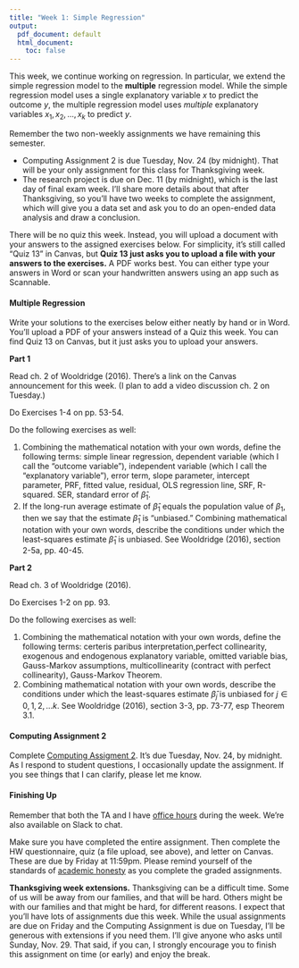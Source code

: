 ```yaml
---
title: "Week 1: Simple Regression"
output:
  pdf_document: default
  html_document:
    toc: false
---
```



This week, we continue working on regression. In particular, we extend the simple regression model to the **multiple** regression model. While the simple regression model uses a single explanatory variable $x$ to predict the outcome $y$, the multiple regression model uses *multiple* explanatory variables $x_1, x_2, ..., x_k$ to predict $y$.

Remember the two non-weekly assignments we have remaining this semester.

- Computing Assignment 2 is due Tuesday, Nov. 24 (by midnight). That will be your only assignment for this class for Thanksgiving week.
- The research project is due on Dec. 11 (by midnight), which is the last day of final exam week. I'll share more details about that after Thanksgiving, so you'll have two weeks to complete the assignment, which will give you a data set and ask you to do an open-ended data analysis and draw a conclusion.

There will be no quiz this week. Instead, you will upload a document with your answers to the assigned exercises below. For simplicity, it's still called "Quiz 13" in Canvas, but **Quiz 13 just asks you to upload a file with your answers to the exercises.** A PDF works best. You can either type your answers in Word or scan your handwritten answers using an app such as Scannable.

#### Multiple Regression

Write your solutions to the exercises below either neatly by hand or in Word. You'll upload a PDF of your answers instead of a Quiz this week. You can find Quiz 13 on Canvas, but it just asks you to upload your answers.

**Part 1**

Read ch. 2 of Wooldridge (2016). There's a link on the Canvas announcement for this week. (I plan to add a video discussion ch. 2 on Tuesday.)

Do Exercises 1-4 on pp. 53-54.

Do the following exercises as well:

1. Combining the mathematical notation with your own words, define the following terms: simple linear regression, dependent variable (which I call the "outcome variable"), independent variable (which I call the "explanatory variable"), error term, slope parameter, intercept parameter, PRF, fitted value, residual, OLS regression line, SRF, R-squared. SER, standard error of $\hat{\beta}_1$.
1. If the long-run average estimate of $\hat{\beta}_1$ equals the population value of $\beta_1$, then we say that the estimate $\hat{\beta}_1$ is "unbiased." Combining mathematical notation with your own words, describe the conditions under which the least-squares estimate $\hat{\beta}_1$ is unbiased. See Wooldridge (2016), section 2-5a, pp. 40-45. 

**Part 2**

Read ch. 3 of Wooldridge (2016). 

Do Exercises 1-2 on pp. 93.

Do the following exercises as well:

1. Combining the mathematical notation with your own words, define the following terms: certeris paribus interpretation,perfect collinearity, exogenous and endogenous explanatory variable, omitted variable bias, Gauss-Markov assumptions, multicollinearity (contract with perfect collinearity), Gauss-Markov Theorem.
1. Combining mathematical notation with your own words, describe the conditions under which the least-squares estimate $\hat{\beta}_j$ is unbiased for $j \in {0, 1, 2, ... k}$. See Wooldridge (2016), section 3-3, pp. 73-77, esp Theorem 3.1. 

#### Computing Assignment 2

Complete [Computing Assigment 2](ca/ca2.html). It's due Tuesday, Nov. 24, by midnight. As I respond to student questions, I occasionally update the assignment. If you see things that I can clarify, please let me know. 

#### Finishing Up

Remember that both the TA and I have [office hours](https://canvas.fsu.edu/courses/133680/pages/zoom-office-hours) during the week. We're also available on Slack to chat. 

Make sure you have completed the entire assignment. Then complete the HW questionnaire, quiz (a file upload, see above), and letter on Canvas. These are due by Friday at 11:59pm. Please remind yourself of the standards of [academic honesty](honesty.html) as you complete the graded assignments.

**Thanksgiving week extensions.** Thanksgiving can be a difficult time. Some of us will be away from our families, and that will be hard. Others might be with our families and that might be hard, for different reasons. I expect that you'll have lots of assignments due this week. While the usual assignments are due on Friday and the Computing Assignment is due on Tuesday, I'll be generous with extensions if you need them. I'll give anyone who asks until Sunday, Nov. 29. That said, if you can, I strongly encourage you to finish this assignment on time (or early) and enjoy the break.



